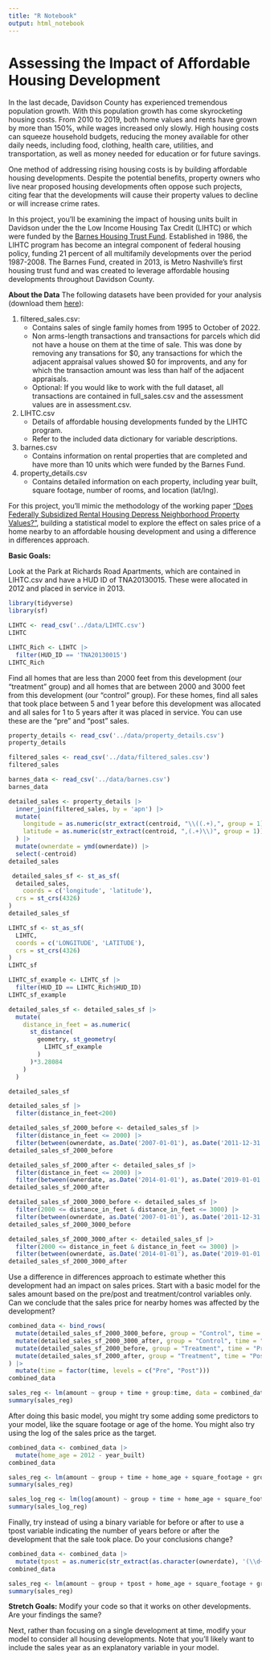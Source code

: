 ```yaml
---
title: "R Notebook"
output: html_notebook
---
```


# Assessing the Impact of Affordable Housing Development

In the last decade, Davidson County has experienced tremendous population growth. With this population growth has come skyrocketing housing costs. From 2010 to 2019, both home values and rents have grown by more than 150%, while wages increased only slowly. High housing costs can squeeze household budgets, reducing the money available for other daily needs, including food, clothing, health care, utilities, and transportation, as well as money needed for education or for future savings.

One method of addressing rising housing costs is by building affordable housing developments. Despite the potential benefits, property owners who live near proposed housing developments often oppose such projects, citing fear that the developments will cause their property values to decline or will increase crime rates.

In this project, you'll be examining the impact of housing units built in Davidson under the the Low Income Housing Tax Credit (LIHTC) or which were funded by the [Barnes Housing Trust Fund](https://www.nashville.gov/departments/mayor/housing/barnes-fund). Established in 1986, the LIHTC program has become an integral component of federal housing policy, funding 21 percent of all multifamily developments over the period 1987-2008. The Barnes Fund, created in 2013, is Metro Nashville's first housing trust fund and was created to leverage affordable housing developments throughout Davidson County.

**About the Data**
The following datasets have been provided for your analysis (download them [here](https://drive.google.com/drive/folders/1zWaLMIVQQuZXp4HHvtdeGpOZ5QYeWGPT?usp=share_link)):

1. filtered_sales.csv:
	* Contains sales of single family homes from 1995 to October of 2022. 
	* Non arms-length transactions and transactions for parcels which did not have a house on them at the time of sale. This was done by removing any transations for $0, any transactions for which the adjacent appraisal values showed $0 for improvents, and any for which the transaction amount was less than half of the adjacent appraisals. 
	* Optional: If you would like to work with the full dataset, all transactions are contained in full_sales.csv and the assessment values are in assessment.csv.
2. LIHTC.csv
	* Details of affordable housing developments funded by the LIHTC program.
	* Refer to the included data dictionary for variable descriptions.
3. barnes.csv
	* Contains information on rental properties that are completed and have more than 10 units which were funded by the Barnes Fund.
4. property_details.csv
	* Contains detailed information on each property, including year built, square footage, number of rooms, and location (lat/lng).

For this project, you'll mimic the methodology of the working paper ["Does Federally Subsidized Rental Housing Depress Neighborhood Property Values?"](https://furmancenter.org/research/publication/does-federally-subsidized-rental-housing-depress-neighborhood-property), building a statistical model to explore the effect on sales price of a home nearby to an affordable housing development and using a difference in differences approach.

**Basic Goals:**

Look at the Park at Richards Road Apartments, which are contained in LIHTC.csv and have a HUD ID of TNA20130015. These were allocated in 2012 and placed in service in 2013.
```r
library(tidyverse)
library(sf)
```



```r
LIHTC <- read_csv('../data/LIHTC.csv')
LIHTC
```

```r
LIHTC_Rich <- LIHTC |> 
  filter(HUD_ID == 'TNA20130015')
LIHTC_Rich
```
Find all homes that are less than 2000 feet from this development (our "treatment" group) and all homes that are between 2000 and 3000 feet from this development (our "control" group). For these homes, find all sales that took place between 5 and 1 year before this development was allocated and all sales for 1 to 5 years after it was placed in service. You can use these are the "pre" and "post" sales.

```r
property_details <- read_csv('../data/property_details.csv')
property_details
```

```r
filtered_sales <- read_csv('../data/filtered_sales.csv')
filtered_sales
```


```r
barnes_data <- read_csv('../data/barnes.csv')
barnes_data
```

```r
detailed_sales <- property_details |> 
  inner_join(filtered_sales, by = 'apn') |> 
  mutate(
    longitude = as.numeric(str_extract(centroid, "\\((.+),", group = 1)),
    latitude = as.numeric(str_extract(centroid, ",(.+)\\)", group = 1))
  ) |> 
  mutate(ownerdate = ymd(ownerdate)) |> 
  select(-centroid)
detailed_sales
```



```r
 detailed_sales_sf <- st_as_sf(
  detailed_sales,
    coords = c('longitude', 'latitude'),
  crs = st_crs(4326)
)
detailed_sales_sf
```

```r
LIHTC_sf <- st_as_sf(
  LIHTC,
  coords = c('LONGITUDE', 'LATITUDE'),
  crs = st_crs(4326)
)
LIHTC_sf
```

```r
LIHTC_sf_example <- LIHTC_sf |> 
  filter(HUD_ID == LIHTC_Rich$HUD_ID)
LIHTC_sf_example
```

```r
detailed_sales_sf <- detailed_sales_sf |> 
  mutate(
    distance_in_feet = as.numeric(
      st_distance(
        geometry, st_geometry(
          LIHTC_sf_example
        )
      )*3.28084
    )
  )

detailed_sales_sf
```

```r
detailed_sales_sf |> 
  filter(distance_in_feet<200)
```


```r
detailed_sales_sf_2000_before <- detailed_sales_sf |> 
  filter(distance_in_feet <= 2000) |> 
  filter(between(ownerdate, as.Date('2007-01-01'), as.Date('2011-12-31')))
detailed_sales_sf_2000_before
```

```r
detailed_sales_sf_2000_after <- detailed_sales_sf |> 
  filter(distance_in_feet <= 2000) |> 
  filter(between(ownerdate, as.Date('2014-01-01'), as.Date('2019-01-01')))
detailed_sales_sf_2000_after
```

```r
detailed_sales_sf_2000_3000_before <- detailed_sales_sf |> 
  filter(2000 <= distance_in_feet & distance_in_feet <= 3000) |> 
  filter(between(ownerdate, as.Date('2007-01-01'), as.Date('2011-12-31')))
detailed_sales_sf_2000_3000_before
```

```r
detailed_sales_sf_2000_3000_after <- detailed_sales_sf |> 
  filter(2000 <= distance_in_feet & distance_in_feet <= 3000) |> 
  filter(between(ownerdate, as.Date('2014-01-01'), as.Date('2019-01-01')))
detailed_sales_sf_2000_3000_after
```

Use a difference in differences approach to estimate whether this development had an impact on sales prices. Start with a basic model for the sales amount based on the pre/post and treatment/control variables only. Can we conclude that the sales price for nearby homes was affected by the development?

```r
combined_data <- bind_rows(
  mutate(detailed_sales_sf_2000_3000_before, group = "Control", time = "Pre"),
  mutate(detailed_sales_sf_2000_3000_after, group = "Control", time = "Post"),
  mutate(detailed_sales_sf_2000_before, group = "Treatment", time = "Pre"),
  mutate(detailed_sales_sf_2000_after, group = "Treatment", time = "Post")
) |> 
  mutate(time = factor(time, levels = c("Pre", "Post")))
combined_data
```


```r
sales_reg <- lm(amount ~ group + time + group:time, data = combined_data)  
summary(sales_reg)
```

After doing this basic model, you might try some adding some predictors to your model, like the square footage or age of the home. You might also try using the log of the sales price as the target.

```r
combined_data <- combined_data |> 
  mutate(home_age = 2012 - year_built)
combined_data
```


```r
sales_reg <- lm(amount ~ group + time + home_age + square_footage + group:time, data = combined_data)  
summary(sales_reg)
```

```r
sales_log_reg <- lm(log(amount) ~ group + time + home_age + square_footage + group:time, data = combined_data)
summary(sales_log_reg)
```

Finally, try instead of using a binary variable for before or after to use a tpost variable indicating the number of years before or after the development that the sale took place. Do your conclusions change?


```r
combined_data <- combined_data |> 
  mutate(tpost = as.numeric(str_extract(as.character(ownerdate), '(\\d+)-', group = 1)) - 2012)
combined_data
```

```r
sales_reg <- lm(amount ~ group + tpost + home_age + square_footage + group:tpost, data = combined_data)  
summary(sales_reg)
```

**Stretch Goals:** 
Modify your code so that it works on other developments. Are your findings the same? 

Next, rather than focusing on a single development at time, modify your model to consider all housing developments. Note that you'll likely want to include the sales year as an explanatory variable in your model.

```r

```

